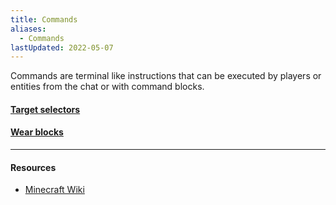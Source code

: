 ```yaml
---
title: Commands
aliases:
  - Commands
lastUpdated: 2022-05-07
---
```


Commands are terminal like instructions that can be executed by players or entities from the chat or with command blocks.

#### [Target selectors](/targetselectors)

#### [Wear blocks](/wearblocks)

---

#### Resources

- [Minecraft Wiki](https://minecraft.wiki/w/Commands)